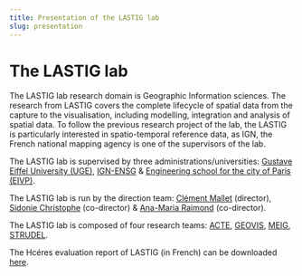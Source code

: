 ```yaml
---
title: Presentation of the LASTIG lab
slug: presentation
---
```

# The LASTIG lab
The LASTIG lab research domain is Geographic Information sciences. The research from LASTIG covers the complete lifecycle of spatial data from the capture to the visualisation, including modelling, integration and analysis of spatial data. To follow the previous research project of the lab, the LASTIG is particularly interested in spatio-temporal reference data, as IGN, the French national mapping agency is one of the supervisors of the lab.

The LASTIG lab is supervised by three administrations/universities: [Gustave Eiffel University (UGE)](https://www.univ-gustave-eiffel.fr/recherche/composantes-de-recherche/), [IGN-ENSG](https://ensg.eu) & [Engineering school for the city of Paris (EIVP)](https://www.eivp-paris.fr/).

The LASTIG lab is run by the direction team: [Clément Mallet](https://www.umr-lastig.fr/clement-mallet/) (director), [Sidonie Christophe](https://www.umr-lastig.fr/sidonie-christophe/) (co-director) & [Ana-Maria Raimond](https://www.umr-lastig.fr/Ana-Maria-Raimond-homepage/) (co-director).

The LASTIG lab is composed of four research teams: [ACTE](https://www.umr-lastig.fr/acte/), [GEOVIS](https://www.umr-lastig.fr/geovis/), [MEIG](https://www.umr-lastig.fr/meig/), [STRUDEL](https://www.umr-lastig.fr/strudel/).

The Hcéres evaluation report of LASTIG (in French) can be downloaded [here](https://raw.githubusercontent.com/umrlastig/lastig_data/master/pdf/HCERES_rapport_final.pdf).

<Org />
